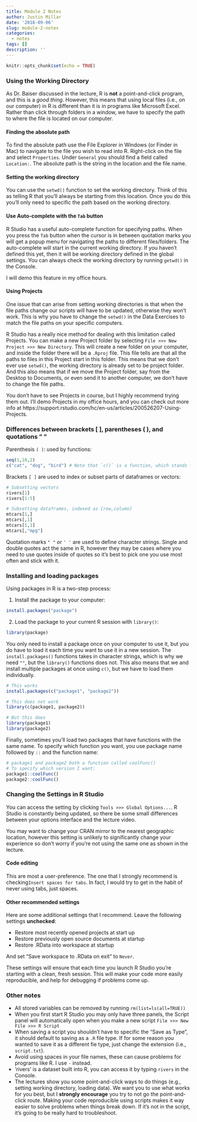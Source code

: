 ```yaml
---
title: Module 2 Notes
author: Justin Millar
date: '2018-09-06'
slug: module-2-notes
categories:
  - notes
tags: []
description: ''
---
```


```r
knitr::opts_chunk$set(echo = TRUE)
```

### Using the Working Directory

As Dr. Baiser discussed in the lecture, R is **not** a point-and-click program, and this is a *good thing*. However, this means that using local files (i.e., on our computer) in R is different than it is in programs like Microsoft Excel. Rather than click through folders in a window, we have to specify the path to where the file is located on our computer. 

#### Finding the absolute path

To find the absolute path use the File Explorer in Windows (or Finder in Mac) to navigate to the file you wish to read into R. Right-click on the file and select `Properties`. Under `General` you should find a field called `Location:`. The absolute path is the string in the location and the file name. 

#### Setting the working directory 

You can use the `setwd()` function to set the working directory. Think of this as telling R that you'll always be starting from this location. Once you do this you'll only need to specific the path based on the working directory. 


#### Use Auto-complete with the `Tab` button

R Studio has a useful auto-complete function for specifying paths. When you press the `Tab` button when the cursor is in between quotation marks you will get a popup menu for navigating the paths to different files/folders. The auto-complete will start in the current working directory. If you haven't defined this yet, then it will be working directory defined in the global settings. You can always check the working directory by running `getwd()` in the Console.

I will demo this feature in my office hours.

#### Using Projects

One issue that can arise from setting working directories is that when the file paths change our scripts will have to be updated, otherwise they won't work. This is why you have to change the `setwd()` in the Data Exercises to match the file paths on your specific computers.

R Studio has a really nice method for dealing with this limitation called Projects. You can make a new Project folder by selecting `File >>> New Project >>> New Directory`. This will create a new folder on your computer, and inside the folder there will be a `.Rproj` file. This file tells are that all the paths to files in this Project start in this folder. This means that we don't ever use `setwd()`, the working directory is already set to be project folder. And this also means that if we move the Project folder, say from the Desktop to Documents, or even send it to another computer, we don't have to change the file paths. 

You don't have to see Projects in course, but I highly recommend trying them out. I'll demo Projects in my office hours, and you can check out more info at https://support.rstudio.com/hc/en-us/articles/200526207-Using-Projects. 


### Differences between brackets [ ], parentheses ( ), and quotations " "

Parenthesis `( )`: used by functions: 
```r
seq(1,10,2)
c("cat", "dog", "bird") # Note that `c()` is a function, which stands for concatenate, used to grouping data into a vector
```

Brackets `[ ]` are used to index or subset parts of dataframes or vectors:
```r
# Subsetting vectors
rivers[1]
rivers[1:5]

# Subsetting dataframes, indexed as [row,column]
mtcars[1,]
mtcars[,1]
mtcars[1,1]
mtcars[,"mpg"]
```

Quotation marks `" "` or `' '` are used to define character strings. Single and double quotes act the same in R, however they may be cases where you need to use quotes inside of quotes so it's best to pick one you use most often and stick with it.

### Installing and loading packages

Using packages in R is a two-step process:

1. Install the package to your computer:
```r
install.packages("package")
```

2. Load the package to your current R session with `library()`:
```r
library(package)
```


You only need to install a package once on your computer to use it, but you do have to load it each time you want to use it in a new session. The `install.packages()` functions takes in character strings, which is why we need `""`, but the `library()` functions does not. This also means that we and install multiple packages at once using `c()`, but we have to load them individually. 

```r
# This works
install.packages(c("package1", "package2"))

# This does not work
library(c(package1, package2))

# But this does
library(package1)
library(package2)
```

Finally, sometimes you'll load two packages that have functions with the same name. To specify which function you want, you use package name followed by `::` and the function name:

```r
# package1 and package2 both a function called coolFunc()
# To specify which version I want:
package1::coolFunc()
package2::coolFunc()
```

### Changing the Settings in R Studio

You can access the setting by clicking `Tools >>> Global Options...`. R Studio is constantly being updated, so there be some small differences between your options interface and the lecture video. 

You may want to change your CRAN mirror to the nearest geographic location, however this setting is unlikely to significantly change your experience so don't worry if you're not using the same one as shown in the lecture. 

#### Code editing

This are most a user-preference. The one that I strongly recommend is checking`Insert spaces for tabs`. In fact, I would try to get in the habit of never using tabs, just spaces. 

#### Other recommended settings

Here are some additional settings that I recommend. Leave the following settings **unchecked**:

* Restore most recently opened projects at start up
* Restore previously open source documents at startup
* Restore .RData into workspace at startup

And set "Save workspace to .RData on exit" to `Never`.

These settings will ensure that each time you launch R Studio you're starting with a clean, fresh session. This will make your code more easily reproducible, and help for debugging if problems come up. 

### Other notes
* All stored variables can be removed by running `rm(list=ls(all=TRUE))`
* When you first start R Studio you may only have three panels, the Script panel will automatically open when you make a new script `File >>> New File >>> R Script`
* When saving a script you shouldn't have to specific the "Save as Type", it should default to saving as a `.R` file type. If for some reason you wanted to save it as a different fie type, just change the extension (i.e., `script.txt`). 
* Avoid using spaces in your file names, these can cause problems for programs like R. I use `-` instead. 
* 'rivers' is a dataset built into R, you can access it by typing `rivers` in the Console.
* The lectures show you some point-and-click ways to do things (e.g., setting working directory, loading data). We want you to use what works for you best, but I **strongly encourage** you try to not go the point-and-click route. Making your code reproducible using scripts makes it way easier to solve problems when things break down. If it's not in the script, it's going to be really hard to troubleshoot.


